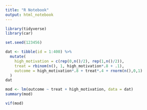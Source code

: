 ```yaml
---
title: "R Notebook"
output: html_notebook
---
```





```r
library(tidyverse)
library(car)
```


```r
set.seed(123456)
```


```r
dat <- tibble(id = 1:400) %>%
  mutate(
    high_motivation = c(rep(0,n()/2), rep(1,n()/2)),
    treat = rbinom(n(), 1, high_motivation*.8 + .1),
    outcome = high_motivation*.8 + treat*.4 + rnorm(n(),0,1)
  )
dat
```


```r
mod <- lm(outcome ~ treat + high_motivation, data = dat)
summary(mod)
```

```r
vif(mod)
```

